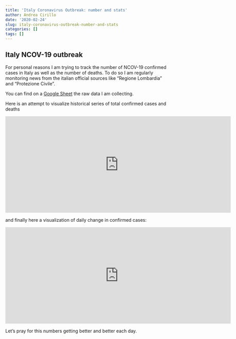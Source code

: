 ```yaml
---
title: 'Italy Coronavirus Outbreak: number and stats'
author: Andrea Cirillo
date: '2020-02-24'
slug: italy-coronavirus-outbreak-number-and-stats
categories: []
tags: []
---
```


## Italy NCOV-19 outbreak

For personal reasons I am trying to track the number of NCOV-19 confirmed cases in Italy as well as the number of deaths. To do so I am regularly monitoring news from the italian official sources like "Regione Lombardia" and "Protezione Civile".

You can find on a [Google Sheet](https://docs.google.com/spreadsheets/d/1mnhZe6_5m1wtLqDaTU-JzXrAHd0OKV7Uhrkh6G2BFn0/edit?usp=sharing)  the raw data I am collecting.

Here is an attempt to visualize historical series of total confirmed cases and deaths

<iframe width="701" height="300" seamless frameborder="0" scrolling="no" src="https://docs.google.com/spreadsheets/d/e/2PACX-1vQqYSXIWhkvqYLklYJn8WNgQ4Owd36_eJJidd07QFlPoKIkDIX3xGyEAAxv7Wjr8EF49g7O_TxHKyvv/pubchart?oid=1237253114&amp;format=interactive"></iframe>

and finally here a visualization of daily change in confirmed cases:

<iframe width="701" height="300" seamless frameborder="0" scrolling="no" src="https://docs.google.com/spreadsheets/d/e/2PACX-1vQqYSXIWhkvqYLklYJn8WNgQ4Owd36_eJJidd07QFlPoKIkDIX3xGyEAAxv7Wjr8EF49g7O_TxHKyvv/pubchart?oid=1722164618&amp;format=interactive"></iframe>

Let's pray for this numbers getting better and better each day.
